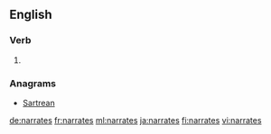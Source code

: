 ==English==

===Verb===
{{head|en|verb form}}

# {{en-third-person singular of|narrate}}

===Anagrams===
* [[Sartrean#English|Sartrean]]

[[de:narrates]]
[[fr:narrates]]
[[ml:narrates]]
[[ja:narrates]]
[[fi:narrates]]
[[vi:narrates]]